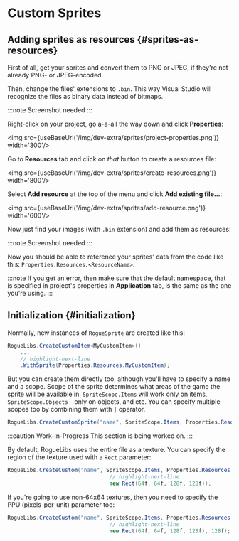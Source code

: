 # Custom Sprites


## Adding sprites as resources {#sprites-as-resources}

First of all, get your sprites and convert them to PNG or JPEG, if they're not already PNG- or JPEG-encoded.

Then, change the files' extensions to `.bin`. This way Visual Studio will recognize the files as binary data instead of bitmaps.

:::note
Screenshot needed
:::

Right-click on your project, go a-a-all the way down and click **Properties**:

<img src={useBaseUrl('/img/dev-extra/sprites/project-properties.png')} width='300'/>

Go to **Resources** tab and click on *that* button to create a resources file:

<img src={useBaseUrl('/img/dev-extra/sprites/create-resources.png')} width='800'/>

Select **Add resource** at the top of the menu and click **Add existing file...**:

<img src={useBaseUrl('/img/dev-extra/sprites/add-resource.png')} width='600'/>

Now just find your images (with `.bin` extension) and add them as resources:

:::note
Screenshot needed
:::

Now you should be able to reference your sprites' data from the code like this: `Properties.Resources.<ResourceName>`.

:::note
If you get an error, then make sure that the default namespace, that is specified in project's properties in **Application** tab, is the same as the one you're using.
:::

## Initialization {#initialization}

Normally, new instances of `RogueSprite` are created like this:

```csharp
RogueLibs.CreateCustomItem<MyCustomItem>()
    ...
    // highlight-next-line
    .WithSprite(Properties.Resources.MyCustomItem);
```

But you can create them directly too, although you'll have to specify a name and a scope. Scope of the sprite determines what areas of the game the sprite will be available in. `SpriteScope.Items` will work only on items, `SpriteScope.Objects` - only on objects, and etc. You can specify multiple scopes too by combining them with `|` operator.

```csharp
RogueLibs.CreateCustomSprite("name", SpriteScope.Items, Properties.Resources.ResourceName);
```

:::caution Work-In-Progress
This section is being worked on.
:::

By default, RogueLibs uses the entire file as a texture. You can specify the region of the texture used with a `Rect` parameter:

```csharp
RogueLibs.CreateCustom("name", SpriteScope.Items, Properties.Resources.ResourceName,
                                // highlight-next-line
                                new Rect(64f, 64f, 128f, 128f));
```

If you're going to use non-64x64 textures, then you need to specify the PPU (pixels-per-unit) parameter too:

```csharp
RogueLibs.CreateCustom("name", SpriteScope.Items, Properties.Resources.ResourceName,
                                // highlight-next-line
                                new Rect(64f, 64f, 128f, 128f), 128f);
```